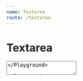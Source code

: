 ```yaml
---
name: Textarea
route: /textarea
---
```



# Textarea

<Playground>
  <Textarea />
</Playground>

<Playground>
  <Textarea
    rows={15}
    placeholder='15 rows'
  />
</Playground>

<Playground>
  <Textarea
    placeholder='Disabled Textarea'
    disabled
  />
</Playground>

## Usage

```js
import { Textarea } from 'polvokit'
```

